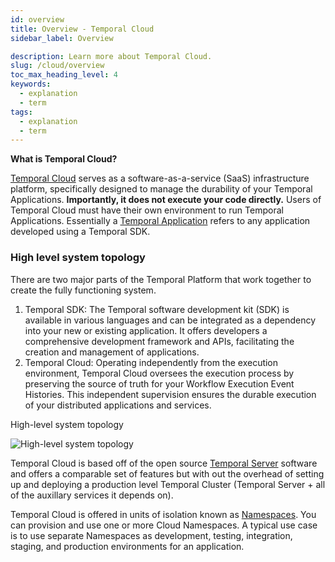 ```yaml
---
id: overview
title: Overview - Temporal Cloud
sidebar_label: Overview

description: Learn more about Temporal Cloud.
slug: /cloud/overview
toc_max_heading_level: 4
keywords:
  - explanation
  - term
tags:
  - explanation
  - term
---
```


**What is Temporal Cloud?**

[Temporal Cloud](https://temporal.io/cloud) serves as a software-as-a-service (SaaS) infrastructure platform, specifically designed to manage the durability of your Temporal Applications.
**Importantly, it does not execute your code directly.** Users of Temporal Cloud must have their own environment to run Temporal Applications.
Essentially a [Temporal Application](/encyclopedia/temporal-sdks) refers to any application developed using a Temporal SDK.

### High level system topology

There are two major parts of the Temporal Platform that work together to create the fully functioning system.

1. Temporal SDK: The Temporal software development kit (SDK) is available in various languages and can be integrated as a dependency into your new or existing application.
   It offers developers a comprehensive development framework and APIs, facilitating the creation and management of applications.
2. Temporal Cloud: Operating independently from the execution environment, Temporal Cloud oversees the execution process by preserving the source of truth for your Workflow Execution Event Histories.
   This independent supervision ensures the durable execution of your distributed applications and services.

<div class="tdiw">
  <div class="tditw">
    <p class="tdit">High-level system topology</p>
  </div>
  <div class="tdiiw" height="761">
    <img class="img_ev3q" src="/diagrams/high-level-system-topology.svg" alt="High-level system topology" />
  </div>
</div>

Temporal Cloud is based off of the open source [Temporal Server](/clusters#temporal-server) software and offers a comparable set of features but with out the overhead of setting up and deploying a production level Temporal Cluster (Temporal Server + all of the auxillary services it depends on).

Temporal Cloud is offered in units of isolation known as [Namespaces](/namespaces).
You can provision and use one or more Cloud Namespaces.
A typical use case is to use separate Namespaces as development, testing, integration, staging, and production environments for an application.
